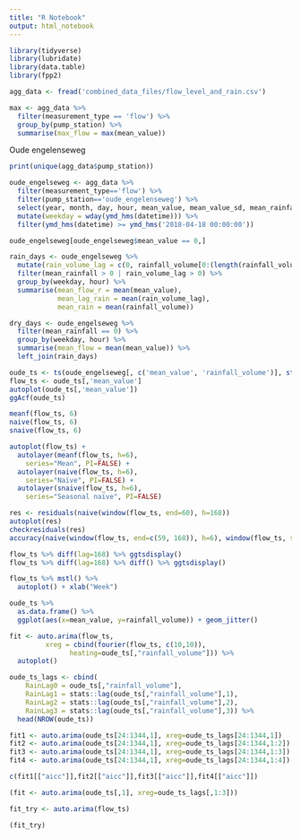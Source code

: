 ```yaml
---
title: "R Notebook"
output: html_notebook
---
```



```r
library(tidyverse)
library(lubridate)
library(data.table)
library(fpp2)
```

```r
agg_data <- fread('combined_data_files/flow_level_and_rain.csv')

max <- agg_data %>%
  filter(measurement_type == 'flow') %>%
  group_by(pump_station) %>%
  summarise(max_flow = max(mean_value))
```

Oude engelenseweg
```r
print(unique(agg_data$pump_station))

oude_engelseweg <- agg_data %>%
  filter(measurement_type=='flow') %>%
  filter(pump_station=='oude_engelenseweg') %>%
  select(year, month, day, hour, mean_value, mean_value_sd, mean_rainfall, rainfall_volume, datetime) %>%
  mutate(weekday = wday(ymd_hms(datetime))) %>%
  filter(ymd_hms(datetime) >= ymd_hms('2018-04-18 00:00:00'))

oude_engelseweg[oude_engelseweg$mean_value == 0,]

rain_days <- oude_engelseweg %>%
  mutate(rain_volume_lag = c(0, rainfall_volume[0:(length(rainfall_volume)-1)])) %>%
  filter(mean_rainfall > 0 | rain_volume_lag > 0) %>%
  group_by(weekday, hour) %>%
  summarise(mean_flow_r = mean(mean_value),
            mean_lag_rain = mean(rain_volume_lag),
            mean_rain = mean(rainfall_volume))

dry_days <- oude_engelseweg %>%
  filter(mean_rainfall == 0) %>%
  group_by(weekday, hour) %>%
  summarise(mean_flow = mean(mean_value)) %>%
  left_join(rain_days)

oude_ts <- ts(oude_engelseweg[, c('mean_value', 'rainfall_volume')], start(0, 4), frequency = 168)
flow_ts <- oude_ts[,'mean_value']
autoplot(oude_ts[,'mean_value'])
ggAcf(oude_ts)

meanf(flow_ts, 6)
naive(flow_ts, 6)
snaive(flow_ts, 6)

autoplot(flow_ts) +
  autolayer(meanf(flow_ts, h=6),
    series="Mean", PI=FALSE) +
  autolayer(naive(flow_ts, h=6),
    series="Naïve", PI=FALSE) +
  autolayer(snaive(flow_ts, h=6),
    series="Seasonal naïve", PI=FALSE)

res <- residuals(naive(window(flow_ts, end=60), h=168))
autoplot(res)
checkresiduals(res)
accuracy(naive(window(flow_ts, end=c(59, 168)), h=6), window(flow_ts, start=60, end=c(60,168)))

flow_ts %>% diff(lag=168) %>% ggtsdisplay()
flow_ts %>% diff(lag=168) %>% diff() %>% ggtsdisplay()

flow_ts %>% mstl() %>%
  autoplot() + xlab("Week")

oude_ts %>%
  as.data.frame() %>%
  ggplot(aes(x=mean_value, y=rainfall_volume)) + geom_jitter()

fit <- auto.arima(flow_ts,
         xreg = cbind(fourier(flow_ts, c(10,10)),
               heating=oude_ts[,"rainfall_volume"])) %>%
  autoplot()
```

```r
oude_ts_lags <- cbind(
    RainLag0 = oude_ts[,"rainfall_volume"],
    RainLag1 = stats::lag(oude_ts[,"rainfall_volume"],1),
    RainLag2 = stats::lag(oude_ts[,"rainfall_volume"],2),
    RainLag3 = stats::lag(oude_ts[,"rainfall_volume"],3)) %>%
  head(NROW(oude_ts))

fit1 <- auto.arima(oude_ts[24:1344,1], xreg=oude_ts_lags[24:1344,1])
fit2 <- auto.arima(oude_ts[24:1344,1], xreg=oude_ts_lags[24:1344,1:2])
fit3 <- auto.arima(oude_ts[24:1344,1], xreg=oude_ts_lags[24:1344,1:3])
fit4 <- auto.arima(oude_ts[24:1344,1], xreg=oude_ts_lags[24:1344,1:4])

c(fit1[["aicc"]],fit2[["aicc"]],fit3[["aicc"]],fit4[["aicc"]])

(fit <- auto.arima(oude_ts[,1], xreg=oude_ts_lags[,1:3]))

fit_try <- auto.arima(flow_ts)

(fit_try)
```



